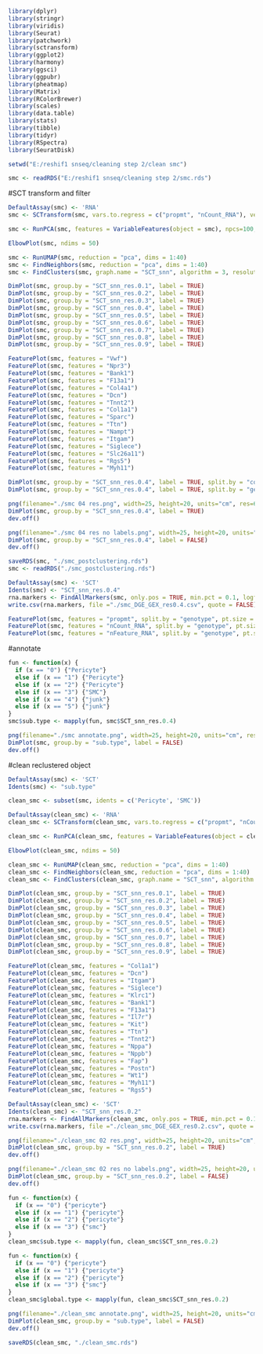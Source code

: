 
```{r}
library(dplyr)
library(stringr)
library(viridis)
library(Seurat)
library(patchwork)
library(sctransform)
library(ggplot2)
library(harmony)
library(ggsci)
library(ggpubr)
library(pheatmap)
library(Matrix)
library(RColorBrewer)
library(scales)
library(data.table)
library(stats)
library(tibble)
library(tidyr)
library(RSpectra)
library(SeuratDisk)
```

```{r}
setwd("E:/reshif1 snseq/cleaning step 2/clean smc")
```

```{r}
smc <- readRDS("E:/reshif1 snseq/cleaning step 2/smc.rds")
```

#SCT transform and filter
```{r}
DefaultAssay(smc) <- 'RNA'
smc <- SCTransform(smc, vars.to.regress = c("propmt", "nCount_RNA"), verbose = TRUE)
```

```{r}
smc <- RunPCA(smc, features = VariableFeatures(object = smc), npcs=100, verbose=TRUE)
```

```{r}
ElbowPlot(smc, ndims = 50)
```

```{r}
smc <- RunUMAP(smc, reduction = "pca", dims = 1:40)
smc <- FindNeighbors(smc, reduction = "pca", dims = 1:40)
smc <- FindClusters(smc, graph.name = "SCT_snn", algorithm = 3, resolution = c(0.1,0.2,0.3,0.4,0.5,0.6,0.7,0.8,0.9), verbose = FALSE)
```

```{r}
DimPlot(smc, group.by = "SCT_snn_res.0.1", label = TRUE)
DimPlot(smc, group.by = "SCT_snn_res.0.2", label = TRUE)
DimPlot(smc, group.by = "SCT_snn_res.0.3", label = TRUE)
DimPlot(smc, group.by = "SCT_snn_res.0.4", label = TRUE)
DimPlot(smc, group.by = "SCT_snn_res.0.5", label = TRUE)
DimPlot(smc, group.by = "SCT_snn_res.0.6", label = TRUE)
DimPlot(smc, group.by = "SCT_snn_res.0.7", label = TRUE)
DimPlot(smc, group.by = "SCT_snn_res.0.8", label = TRUE)
DimPlot(smc, group.by = "SCT_snn_res.0.9", label = TRUE)
```

```{r}
FeaturePlot(smc, features = "Vwf")
FeaturePlot(smc, features = "Npr3")
FeaturePlot(smc, features = "Bank1")
FeaturePlot(smc, features = "F13a1")
FeaturePlot(smc, features = "Col4a1")
FeaturePlot(smc, features = "Dcn")
FeaturePlot(smc, features = "Tnnt2")
FeaturePlot(smc, features = "Col1a1")
FeaturePlot(smc, features = "Sparc")
FeaturePlot(smc, features = "Ttn")
FeaturePlot(smc, features = "Nampt")
FeaturePlot(smc, features = "Itgam")
FeaturePlot(smc, features = "Siglece")
FeaturePlot(smc, features = "Slc26a11")
FeaturePlot(smc, features = "Rgs5")
FeaturePlot(smc, features = "Myh11")
```


```{r}
DimPlot(smc, group.by = "SCT_snn_res.0.4", label = TRUE, split.by = "condition")
DimPlot(smc, group.by = "SCT_snn_res.0.4", label = TRUE, split.by = "genotype")
```

```{r}
png(filename="./smc 04 res.png", width=25, height=20, units="cm", res=600)
DimPlot(smc, group.by = "SCT_snn_res.0.4", label = TRUE)
dev.off()

png(filename="./smc 04 res no labels.png", width=25, height=20, units="cm", res=600)
DimPlot(smc, group.by = "SCT_snn_res.0.4", label = FALSE)
dev.off()

saveRDS(smc, "./smc_postclustering.rds")
smc <- readRDS("./smc_postclustering.rds")
```


```{r}
DefaultAssay(smc) <- 'SCT'
Idents(smc) <- "SCT_snn_res.0.4"
rna.markers <- FindAllMarkers(smc, only.pos = TRUE, min.pct = 0.1, logfc.threshold = 0.25)
write.csv(rna.markers, file ="./smc_DGE_GEX_res0.4.csv", quote = FALSE)
```



```{r}
FeaturePlot(smc, features = "propmt", split.by = "genotype", pt.size = 1)
FeaturePlot(smc, features = "nCount_RNA", split.by = "genotype", pt.size = 1)
FeaturePlot(smc, features = "nFeature_RNA", split.by = "genotype", pt.size = 1)
```

#annotate
```{r}
fun <- function(x) {
  if (x == "0") {"Pericyte"} 
  else if (x == "1") {"Pericyte"}
  else if (x == "2") {"Pericyte"}
  else if (x == "3") {"SMC"}
  else if (x == "4") {"junk"}
  else if (x == "5") {"junk"}
}
smc$sub.type <- mapply(fun, smc$SCT_snn_res.0.4)
```



```{r}
png(filename="./smc annotate.png", width=25, height=20, units="cm", res=600)
DimPlot(smc, group.by = "sub.type", label = FALSE)
dev.off()
```

#clean reclustered object
```{r}
DefaultAssay(smc) <- 'SCT'
Idents(smc) <- "sub.type"

clean_smc <- subset(smc, idents = c('Pericyte', 'SMC'))
```



```{r}
DefaultAssay(clean_smc) <- 'RNA'
clean_smc <- SCTransform(clean_smc, vars.to.regress = c("propmt", "nCount_RNA"), verbose = TRUE)
```

```{r}
clean_smc <- RunPCA(clean_smc, features = VariableFeatures(object = clean_smc), npcs=100, verbose=TRUE)
```

```{r}
ElbowPlot(clean_smc, ndims = 50)
```

```{r}
clean_smc <- RunUMAP(clean_smc, reduction = "pca", dims = 1:40)
clean_smc <- FindNeighbors(clean_smc, reduction = "pca", dims = 1:40)
clean_smc <- FindClusters(clean_smc, graph.name = "SCT_snn", algorithm = 3, resolution = c(0.1,0.2,0.3,0.4,0.5,0.6,0.7,0.8,0.9), verbose = FALSE)
```

```{r}
DimPlot(clean_smc, group.by = "SCT_snn_res.0.1", label = TRUE)
DimPlot(clean_smc, group.by = "SCT_snn_res.0.2", label = TRUE)
DimPlot(clean_smc, group.by = "SCT_snn_res.0.3", label = TRUE)
DimPlot(clean_smc, group.by = "SCT_snn_res.0.4", label = TRUE)
DimPlot(clean_smc, group.by = "SCT_snn_res.0.5", label = TRUE)
DimPlot(clean_smc, group.by = "SCT_snn_res.0.6", label = TRUE)
DimPlot(clean_smc, group.by = "SCT_snn_res.0.7", label = TRUE)
DimPlot(clean_smc, group.by = "SCT_snn_res.0.8", label = TRUE)
DimPlot(clean_smc, group.by = "SCT_snn_res.0.9", label = TRUE)
```

```{r}
FeaturePlot(clean_smc, features = "Col1a1")
FeaturePlot(clean_smc, features = "Dcn")
FeaturePlot(clean_smc, features = "Itgam")
FeaturePlot(clean_smc, features = "Siglece")
FeaturePlot(clean_smc, features = "Klrc1")
FeaturePlot(clean_smc, features = "Bank1")
FeaturePlot(clean_smc, features = "F13a1")
FeaturePlot(clean_smc, features = "Il7r")
FeaturePlot(clean_smc, features = "Kit")
FeaturePlot(clean_smc, features = "Ttn")
FeaturePlot(clean_smc, features = "Tnnt2")
FeaturePlot(clean_smc, features = "Nppa")
FeaturePlot(clean_smc, features = "Nppb")
FeaturePlot(clean_smc, features = "Fap")
FeaturePlot(clean_smc, features = "Postn")
FeaturePlot(clean_smc, features = "Wt1")
FeaturePlot(clean_smc, features = "Myh11")
FeaturePlot(clean_smc, features = "Rgs5")
```

```{r}
DefaultAssay(clean_smc) <- 'SCT'
Idents(clean_smc) <- "SCT_snn_res.0.2"
rna.markers <- FindAllMarkers(clean_smc, only.pos = TRUE, min.pct = 0.1, logfc.threshold = 0.25)
write.csv(rna.markers, file ="./clean_smc_DGE_GEX_res0.2.csv", quote = FALSE)
```

```{r}
png(filename="./clean_smc 02 res.png", width=25, height=20, units="cm", res=600)
DimPlot(clean_smc, group.by = "SCT_snn_res.0.2", label = TRUE)
dev.off()

png(filename="./clean_smc 02 res no labels.png", width=25, height=20, units="cm", res=600)
DimPlot(clean_smc, group.by = "SCT_snn_res.0.2", label = FALSE)
dev.off()
```


```{r}
fun <- function(x) {
  if (x == "0") {"pericyte"} 
  else if (x == "1") {"pericyte"}
  else if (x == "2") {"pericyte"}
  else if (x == "3") {"smc"}
}
clean_smc$sub.type <- mapply(fun, clean_smc$SCT_snn_res.0.2)
```

```{r}
fun <- function(x) {
  if (x == "0") {"pericyte"} 
  else if (x == "1") {"pericyte"}
  else if (x == "2") {"pericyte"}
  else if (x == "3") {"smc"}
}
clean_smc$global.type <- mapply(fun, clean_smc$SCT_snn_res.0.2)
```

```{r}
png(filename="./clean_smc annotate.png", width=25, height=20, units="cm", res=600)
DimPlot(clean_smc, group.by = "sub.type", label = FALSE)
dev.off()
```

```{r}
saveRDS(clean_smc, "./clean_smc.rds")
```



